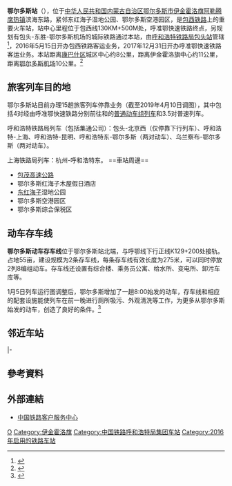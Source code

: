 {{Expand|time=2016-04-25T12:39:25+00:00}}
{{Infobox China railway station
|车站名称 =鄂尔多斯站
|图片 = 
|图片介绍 = 
|其他名称 = 
|native_name = {{MongolUnicode|ᠣᠷᠳᠣᠰ<br />ᠥᠷᠲᠡᠭᠡ}}
|车站拼音 = È'ěrduōsī（普通话[[汉语拼音|汉语拼音]]）
|英文名称 = Ordos Railway Station
|车站代码 = 66018
|电报码 = EEC
|拼音码 = EES
|车站类型 = 客运站
|开通运营 = 2016年5月15日（客运）
|车站位置 = [[内蒙古自治区|内蒙古自治区]][[鄂尔多斯市|鄂尔多斯市]][[伊金霍洛旗|伊金霍洛旗]][[阿勒腾席热镇|阿勒腾席热镇]]滨海东路
|坐标 = {{coord|39.559751|N|109.837159|E|display=inline,title}}
|归属 = [[中国铁路呼和浩特局集团有限公司|中国铁路呼和浩特局集团有限公司]][[包头站|包头车站]]
|线路 = [[包西铁路|包西铁路]]
|车站等级 =
|股道数目 = 
|到发线 = 7
|月台数目 = 4
|侧式站台 = 1
|岛式站台 = 3
|站台面 = 7
|站线配置图 = {{鄂尔多斯站RDT}}
}}
'''鄂尔多斯站'''（{{lang-mn|{{MongolUnicode|ᠣᠷᠳᠣᠰ<br />ᠥᠷᠲᠡᠭᠡ}}}}），位于[[中华人民共和国|中华人民共和国]][[内蒙古自治区|内蒙古自治区]][[鄂尔多斯市|鄂尔多斯市]][[伊金霍洛旗|伊金霍洛旗]][[阿勒腾席热镇|阿勒腾席热镇]]滨海东路，紧邻东红海子湿地公园、鄂尔多斯空港园区，是[[包西铁路|包西铁路]]上的重要火车站，站中心里程位于包西线130KM+500M处，呼准鄂快速铁路终点，另规划有包头-东胜-鄂尔多斯机场的城际铁路通过本站，由[[呼和浩特铁路局|呼和浩特铁路局]][[包头站|包头站]]管辖<ref>{{cite news|author=石全心|url=http://www.ordosnews.com/http_epaper.tianjiaonews.com/ordoswb/html/2015-08/06/content_330127.htm|title=记者探访鄂尔多斯火车站|publisher=[[鄂尔多斯晚报|鄂尔多斯晚报]]|date=2015-08-06|accessdate=2016-08-04|archive-url=https://web.archive.org/web/20160820171037/http://www.ordosnews.com/http_epaper.tianjiaonews.com/ordoswb/html/2015-08/06/content_330127.htm|archive-date=2016-08-20|dead-url=yes}}</ref>，2016年5月15日开办包西铁路客运业务，2017年12月31日开办呼准鄂快速铁路客运业务。本站距离[[康巴什新区|康巴什区]]城区中心约8公里，距离伊金霍洛旗中心约11公里，距离[[鄂尔多斯伊金霍洛国际机场|鄂尔多斯机场]]10公里。<ref>{{cite news|url=http://www.northnews.cn/2016/0414/2146439.shtml|title=包西线首趟动车组列车将运营|publisher=正北方网|date=2016-04-14|accessdate=2016-08-04|archive-url=https://web.archive.org/web/20160817150830/http://www.northnews.cn/2016/0414/2146439.shtml|archive-date=2016-08-17|dead-url=yes}}</ref>

== 旅客列车目的地 ==
鄂尔多斯站目前办理15趟旅客列车停靠业务（截至2019年4月10日调图），其中包括4对经由呼准鄂快速铁路分别前往{{站|乌兰察布}}和{{站|呼和浩特东}}的[[普通动车组列车|普通动车组列车]]和3.5对普速列车。

呼和浩特铁路局列车（包括集通公司）：包头-北京西（仅停靠下行列车）、呼和浩特-上海、呼和浩特-昆明、呼和浩特东-鄂尔多斯（两对动车）、乌兰察布-鄂尔多斯（两对动车）。

上海铁路局列车：杭州-呼和浩特东。
<!--|-
|<center>{{sort|Beijing|[[北京铁路局|北京铁路局]]}}
|{{站|}}
|-
|<center>{{sort|Chengdu|[[成都铁路局|成都铁路局]]}}
|{{站|}}
|-
|<center>{{sort|Guangzhou|[[广州铁路（集团）公司|广州铁路集团]]}}
|{{站|}}
|-
|<center>{{sort|Harbin|[[哈尔滨铁路局|哈尔滨铁路局]]}}
|{{站|}}-->
<!--|-
|<center>{{sort|Jinan|[[济南铁路局|济南铁路局]]}}
|{{站|}}
|-
|<center>{{sort|Kunming|[[昆明铁路局|昆明铁路局]]}}
|{{站|}}
|-
|<center>{{sort|Lanzhou|[[兰州铁路局|兰州铁路局]]}}
|{{站|}}
|-
|<center>{{sort|Nanchang|[[南昌铁路局|南昌铁路局]]}}
|{{站|}}
|-
|<center>{{sort|Nanning|[[南宁铁路局|南宁铁路局]]}}
|{{站|}}
|-
|<center>{{sort|Qingzang|[[青藏铁路公司|青藏铁路公司]]}}
|{{站|}}-->
<!--|-
|<center>{{sort|Shenyang|[[沈阳铁路局|沈阳铁路局]]}}
|{{站|}}
|-
|<center>{{sort|Taiyuan|[[太原铁路局|太原铁路局]]}}
|{{站|}}
|-
|<center>{{sort|Urumqi|[[乌鲁木齐铁路局|乌鲁木齐铁路局]]}}
|{{站|}}
|-
|<center>{{sort|Wuhan|[[武汉铁路局|武汉铁路局]]}}
|{{站|}}
|-
|<center>{{sort|Xi'an|[[西安铁路局|西安铁路局]]}}
|{{站|}}
|-
|<center>{{sort|Zhengzhou|[[郑州铁路局|郑州铁路局]]}}
|{{站|}}-->==車站周邊==
* [[包茂高速公路|包茂高速公路]]
* 鄂尔多斯红海子木屋假日酒店
* [[东海子|东红海子]]湿地公园
* 鄂尔多斯空港园区
* 鄂尔多斯综合保税区

== 动车存车线 ==
'''鄂尔多斯动车存车线'''位于鄂尔多斯站北端，与呼鄂线下行正线K129+200处接轨。占地55亩，建设规模为2条存车线，每条存车线有效长度为275米，可以同时停放2列8编组动车。存车线还设置有综合楼、乘务员公寓、给水所、变电所、卸污车库等。

1月5日列车运行图调整后，鄂尔多斯增加了一趟8:00始发的动车，存车线和相应的配套设施能使列车在前一晚进行厕所吸污、外观清洗等工作，为更多从鄂尔多斯始发的动车，创造了良好的条件。<ref>{{Cite web|url=https://mp.weixin.qq.com/s/2gBn1YEgu7JYoW0eustsLg|title=动车入住鄂尔多斯“宾馆”！|accessdate=2019年1月18日|author=|date=2019年1月15日|publisher=[[中国铁路呼和浩特局集团有限公司|草原铁路]]|archive-date=2019年6月13日|archive-url=https://web.archive.org/web/20190613220901/https://mp.weixin.qq.com/s/2gBn1YEgu7JYoW0eustsLg|dead-url=no}}</ref>

== 邻近车站 ==
{{Start rail box|[[File:China_Railways.svg|16px]] [[中国铁路|中国铁路]]}}
{{s-inop|[[东胜西站|东胜西站]]|{{站|包头}}/{{站|包头西}}方向}}
{{s-line|[[包西铁路|包西铁路]]<br />← 20km 鄂尔多斯站 32km →}}
{{s-inop|[[新街站_(内蒙古自治区)|新街站]]|{{站|新丰镇}}方向}}
|-
{{s-inop|[[格德尔盖站|格德尔盖站]]|{{站|台阁牧}}方向}}
{{s-line|[[呼准鄂铁路|呼准鄂铁路]]<br />← 11km 鄂尔多斯站 {{0}}{{0}}{{0}}{{0}} {{0}}{{0}}}}
{{terminus}}
{{end box}}

==參考資料==
{{reflist}}

==外部連結==
* [http://www.12306.cn/mormhweb/ 中国铁路客户服务中心]{{Wayback|url=http://www.12306.cn/mormhweb/ |date=20180205163941 }}
{{包西铁路}}
{{呼准鄂铁路}}
{{延榆鄂高速铁路}}
[[Category:鄂尔多斯市铁路车站|O]]
[[Category:伊金霍洛旗|Category:伊金霍洛旗]]
[[Category:中国铁路呼和浩特局集团车站|Category:中国铁路呼和浩特局集团车站]]
[[Category:2016年启用的铁路车站|Category:2016年启用的铁路车站]]
<!--http://www.xinhuanet.com/local/2019-07/16/c_1124760433.htm
http://m.xinhuanet.com/nmg/2018-03/28/c_1122602599.htm
http://www.xinhuanet.com/politics/2016-04/26/c_128933362.htm
http://inews.nmgnews.com.cn/system/2016/04/14/011949851.shtml
http://nmg.sina.com.cn/news/m/2014-10-16/085124156.html-->